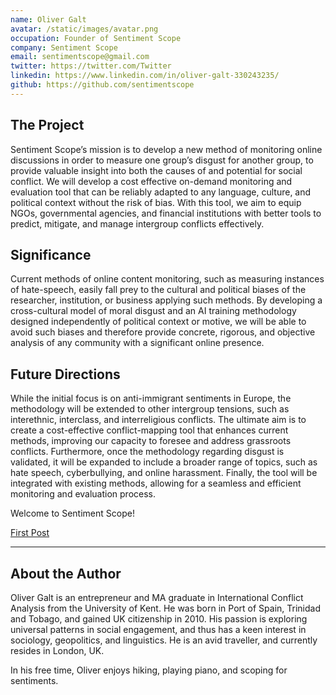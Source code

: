 ```yaml
---
name: Oliver Galt
avatar: /static/images/avatar.png
occupation: Founder of Sentiment Scope
company: Sentiment Scope
email: sentimentscope@gmail.com
twitter: https://twitter.com/Twitter
linkedin: https://www.linkedin.com/in/oliver-galt-330243235/
github: https://github.com/sentimentscope
---
```

## The Project

Sentiment Scope’s mission is to develop a new method of monitoring online discussions in order to measure one group’s disgust for another group, to provide valuable insight into both the causes of and potential for social conflict. We will develop a cost effective on-demand monitoring and evaluation tool that can be reliably adapted to any language, culture, and political context without the risk of bias. With this tool, we aim to equip NGOs, governmental agencies, and financial institutions with better tools to predict, mitigate, and manage intergroup conflicts effectively.


## Significance

Current methods of online content monitoring, such as measuring instances of hate-speech, easily fall prey to the cultural and political biases of the researcher, institution, or business applying such methods. By developing a cross-cultural model of moral disgust and an AI training methodology designed independently of political context or motive, we will be able to avoid such biases and therefore provide concrete, rigorous, and objective analysis of any community with a significant online presence. 

## Future Directions

While the initial focus is on anti-immigrant sentiments in Europe, the methodology will be extended to other intergroup tensions, such as interethnic, interclass, and interreligious conflicts. The ultimate aim is to create a cost-effective conflict-mapping tool that enhances current methods, improving our capacity to foresee and address grassroots conflicts. Furthermore, once the methodology regarding disgust is validated, it will be expanded to include a broader range of topics, such as hate speech, cyberbullying, and online harassment. Finally, the tool will be integrated with existing methods, allowing for a seamless and efficient monitoring and evaluation process.

Welcome to Sentiment Scope! 

[First Post](/blog/overview)

---

## About the Author

Oliver Galt is an entrepreneur and MA graduate in International Conflict Analysis from the University of Kent. He was born in Port of Spain, Trinidad and Tobago, and gained UK citizenship in 2010. His passion is exploring universal patterns in social engagement, and thus has a keen interest in sociology, geopolitics, and linguistics. He is an avid traveller, and currently resides in London, UK. 

In his free time, Oliver enjoys hiking, playing piano, and scoping for sentiments.